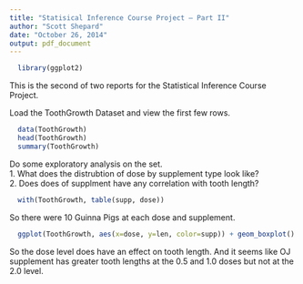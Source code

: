 ```yaml
---
title: "Statisical Inference Course Project – Part II"
author: "Scott Shepard"
date: "October 26, 2014"
output: pdf_document
---
```


```r
  library(ggplot2)
```

This is the second of two reports for the Statistical Inference Course Project.

Load the ToothGrowth Dataset and view the first few rows.
```r
  data(ToothGrowth)
  head(ToothGrowth)
  summary(ToothGrowth)
```

Do some exploratory analysis on the set.  
1. What does the distrubtion of dose by supplement type look like?  
2. Does does of supplment have any correlation with tooth length?
```r
  with(ToothGrowth, table(supp, dose))
```
So there were 10 Guinna Pigs at each dose and supplement.

```r
  ggplot(ToothGrowth, aes(x=dose, y=len, color=supp)) + geom_boxplot() + facet_wrap(~ dose)

```  
So the dose level does have an effect on tooth length. And it seems like OJ 
supplement has greater tooth lengths at the 0.5 and 1.0 doses but not at the 2.0 level.